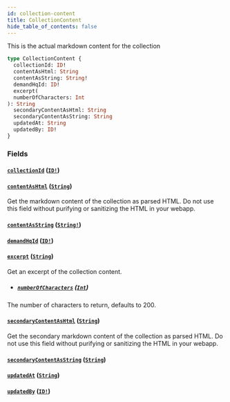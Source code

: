 ```yaml
---
id: collection-content
title: CollectionContent
hide_table_of_contents: false
---
```



This is the actual markdown content for the collection

```graphql
type CollectionContent {
  collectionId: ID!
  contentAsHtml: String
  contentAsString: String!
  demandHqId: ID!
  excerpt(
  numberOfCharacters: Int
): String
  secondaryContentAsHtml: String
  secondaryContentAsString: String
  updatedAt: String
  updatedBy: ID!
}
```


### Fields

#### [`collectionId`](#) ([`ID!`](/developers/demandhq-apis/demand-api/graphql/reference/scalars/id))




#### [`contentAsHtml`](#) ([`String`](/developers/demandhq-apis/demand-api/graphql/reference/scalars/string))

Get the markdown content of the collection as parsed HTML. Do not use this
field without purifying or sanitizing the HTML in your webapp.


#### [`contentAsString`](#) ([`String!`](/developers/demandhq-apis/demand-api/graphql/reference/scalars/string))




#### [`demandHqId`](#) ([`ID!`](/developers/demandhq-apis/demand-api/graphql/reference/scalars/id))




#### [`excerpt`](#) ([`String`](/developers/demandhq-apis/demand-api/graphql/reference/scalars/string))

Get an excerpt of the collection content.
- ##### [`numberOfCharacters`](#) ([`Int`](/developers/demandhq-apis/demand-api/graphql/reference/scalars/int))

The number of characters to return, defaults to 200.


#### [`secondaryContentAsHtml`](#) ([`String`](/developers/demandhq-apis/demand-api/graphql/reference/scalars/string))

Get the secondary markdown content of the collection as parsed HTML. Do not
use this field without purifying or sanitizing the HTML in your webapp.


#### [`secondaryContentAsString`](#) ([`String`](/developers/demandhq-apis/demand-api/graphql/reference/scalars/string))




#### [`updatedAt`](#) ([`String`](/developers/demandhq-apis/demand-api/graphql/reference/scalars/string))




#### [`updatedBy`](#) ([`ID!`](/developers/demandhq-apis/demand-api/graphql/reference/scalars/id))






